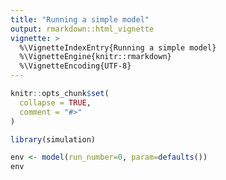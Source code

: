 ```yaml
---
title: "Running a simple model"
output: rmarkdown::html_vignette
vignette: >
  %\VignetteIndexEntry{Running a simple model}
  %\VignetteEngine{knitr::rmarkdown}
  %\VignetteEncoding{UTF-8}
---
```


```r
knitr::opts_chunk$set(
  collapse = TRUE,
  comment = "#>"
)
```

```r
library(simulation)
```

```r
env <- model(run_number=0, param=defaults())
env
```
